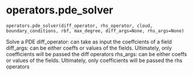 # operators.pde_solver { #updec.operators.pde_solver }

`operators.pde_solver(diff_operator, rhs_operator, cloud, boundary_conditions, rbf, max_degree, diff_args=None, rhs_args=None)`

Solve a PDE 
diff_operator: can take as input the coeffcients of a field
diff_args: can be either coeffs or values of the fields. Ultimately, only coefficients will be passed the diff operators
rhs_args: can be either coeffs or values of the fields. Ultimately, only coefficients will be passed the rhs operators